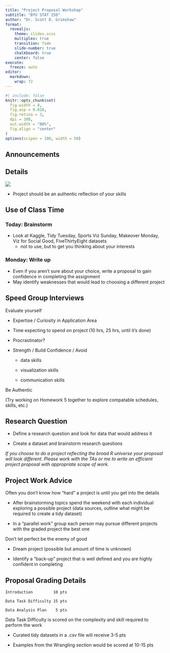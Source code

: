 ```yaml
---
title: "Project Proposal Workshop"
subtitle: "BYU STAT 250"
author: "Dr. Scott D. Grimshaw"
format: 
  revealjs:
    theme: slides.scss
    multiplex: true
    transition: fade
    slide-number: true
    chalkboard: true
    center: false
execute:
  freeze: auto
editor: 
  markdown: 
    wrap: 72
---
```


```r
#| include: false
knitr::opts_chunk$set(
  fig.width = 8,
  fig.asp = 0.818,
  fig.retina = 3,
  dpi = 300,
  out.width = "80%",
  fig.align = "center"
)
options(scipen = 100, width = 50)
```

## Announcements

## Details

![](images/projectcycle.png)

-   Project should be an authentic reflection of your skills

## Use of Class Time {.smaller}

### Today: Brainstorm

-   Look at Kaggle, Tidy Tuesday, Sports Viz Sunday, Makeover Monday,
    Viz for Social Good, FiveThirtyEight datasets
    -   not to use, but to get you thinking about your interests

### Monday: Write up

-   Even if you aren't sure about your choice, write a proposal to gain
    confidence in completing the assignment
-   May identify weaknesses that would lead to choosing a different
    project

## Speed Group Interviews {.smaller}

Evaluate yourself

-   Expertise / Curiosity in Application Area

-   Time expecting to spend on project (10 hrs, 25 hrs, until it's done)

-   Procrastinator?

-   Strength / Build Confidence / Avoid

    -   data skills

    -   visualization skills

    -   communication skills

Be Authentic

(Try working on Homework 5 together to explore compatable schedules,
skills, etc.)

## Research Question

-   Define a research question and look for data that would address it

-   Create a dataset and brainstorm research questions

*If you choose to do a project reflecting the broad R universe your
proposal will look different. Please work with the TAs or me to write an
efficient project proposal with appropriate scope of work.*

## Project Work Advice {.smaller}

Often you don't know how "hard" a project is until you get into the
details

-   After brainstorming topics spend the weekend with each individual
    exploring a possible project (data sources, outline what might be
    required to create a tidy dataset)

-   In a "parallel work" group each person may pursue different projects
    with the graded project the best one

Don't let perfect be the enemy of good

-   Dream project (possible but amount of time is unknown)

-   Identify a "back-up" project that is well defined and you are highly
    confident in completing

## Proposal Grading Details

`Introduction         10 pts`

`Data Task Difficulty 15 pts`

`Data Analysis Plan    5 pts`

Data Task Difficulty is scored on the complexity and skill required to
perform the work

-   Curated tidy datasets in a .csv file will receive 3-5 pts

-   Examples from the Wrangling section would be scored at 10-15 pts
